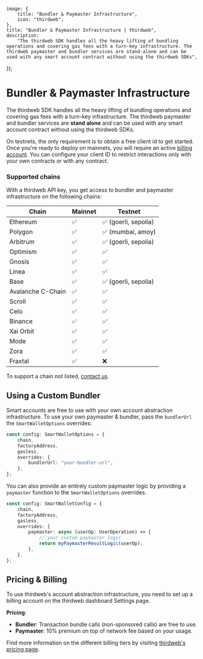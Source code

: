 
	image: {
		title: "Bundler & Paymaster Infrastructure",
		icon: "thirdweb",
	},
	title: "Bundler & Paymaster Infrastructure | thirdweb",
	description:
		"The thirdweb SDK handles all the heavy lifting of bundling operations and covering gas fees with a turn-key infrastructure. The thirdweb paymaster and bundler services are stand-alone and can be used with any smart account contract without using the thirdweb SDKs",
});

# Bundler & Paymaster Infrastructure

The thirdweb SDK handles all the heavy lifting of bundling operations and covering gas fees with a turn-key infrastructure.
The thirdweb paymaster and bundler services are **stand alone** and can be used with any smart account contract without using the thirdweb SDKs.

On testnets, the only requirement is to obtain a free client id to get started.
Once you're ready to deploy on mainnets, you will require an active [billing account](https://thirdweb.com/dashboard/settings).
You can configure your client ID to restrict interactions only with your own contracts or with any contract.

### Supported chains

With a thirdweb API key, you get access to bundler and paymaster infrastructure on the following chains:

| Chain             | Mainnet | Testnet              |
| ----------------- | ------- | -------------------- |
| Ethereum          | ✅      | ✅ (goerli, sepolia) |
| Polygon           | ✅      | ✅ (mumbai, amoy)    |
| Arbitrum          | ✅      | ✅ (goerli, sepolia) |
| Optimism          | ✅      | ✅                   |
| Gnosis            | ✅      | ✅                   |
| Linea             | ✅      | ✅                   |
| Base              | ✅      | ✅ (goerli, sepolia) |
| Avalanche C-Chain | ✅      | ✅                   |
| Scroll            | ✅      | ✅                   |
| Celo              | ✅      | ✅                   |
| Binance           | ✅      | ✅                   |
| Xai Orbit         | ✅      | ✅                   |
| Mode              | ✅      | ✅                   |
| Zora              | ✅      | ✅                   |
| Fraxtal           | ✅      | ❌                   |

To support a chain not listed, [contact us](https://thirdweb.typeform.com/to/Q93CVgUc?typeform-source=thirdweb-www-git-mariano-ftd-1670.thirdweb-preview.com).

## Using a Custom Bundler

Smart accounts are free to use with your own account abstraction infrastructure. To use your own paymaster & bundler,
pass the `bundlerUrl` the `SmartWalletOptions` overrides:

```ts
const config: SmartWalletOptions = {
	chain,
	factoryAddress,
	gasless,
	overrides: {
		bundlerUrl: "your-bundler-url",
	},
};
```

You can also provide an entirely custom paymaster logic by providing a `paymaster` function to the `SmartWalletOptions` overrides.

```ts
const config: SmartWalletConfig = {
	chain,
	factoryAddress,
	gasless,
	overrides: {
		paymaster: async (userOp: UserOperation) => {
			// your custom paymaster logic
			return myPaymasterResultLogic(userOp);
		},
	},
};
```

## Pricing & Billing

To use thirdweb's account abstraction infrastructure, you need to set up a billing account on the thirdweb dashboard Settings page.

**Pricing**:

- **Bundler**: Transaction bundle calls (non-sponsored calls) are free to use.
- **Paymaster**: 10% premium on top of network fee based on your usage.

Find more information on the different billing tiers by visiting [thirdweb's pricing page](https://thirdweb.com/pricing).
